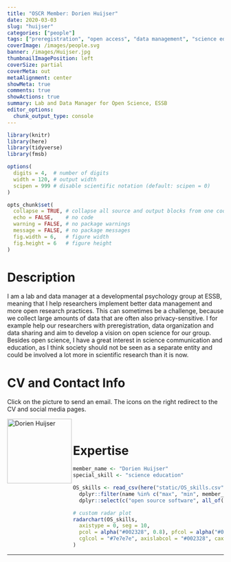 ```yaml
---
title: "OSCR Member: Dorien Huijser"
date: 2020-03-03
slug: "huijser"
categories: ["people"]
tags: ["preregistration", "open access", "data management", "science education", "school-essb"] # top 3 categories + unique + school
coverImage: /images/people.svg
banner: /images/Huijser.jpg
thumbnailImagePosition: left
coverSize: partial
coverMeta: out
metaAlignment: center
showMeta: true
comments: true
showActions: true
summary: Lab and Data Manager for Open Science, ESSB
editor_options: 
  chunk_output_type: console
---
```


```r

library(knitr)
library(here)
library(tidyverse)
library(fmsb)

options(
  digits = 4,  # number of digits
  width = 120, # output width
  scipen = 999 # disable scientific notation (default: scipen = 0)
)

opts_chunk$set(
  collapse = TRUE, # collapse all source and output blocks from one code chunk into a single block
  echo = FALSE,    # no code
  warning = FALSE, # no package warnings
  message = FALSE, # no package messages
  fig.width = 6,   # figure width
  fig.height = 6   # figure height
)

```

# Description

I am a lab and data manager at a developmental psychology group at ESSB, meaning that I help researchers implement better data management and more open research practices. This can sometimes be a challenge, because we collect large amounts of data that are often also privacy-sensitive. I for example help our researchers with preregistration, data organization and data sharing and aim to develop a vision on open science for our group. Besides open science, I have a great interest in science communication and education, as I think society should not be seen as a separate entity and could be involved a lot more in scientific research than it is now.

# CV and Contact Info

Click on the picture to send an email. The icons on the right redirect to the CV and social media pages.

<!-- EMAIL -->
<p>
  <a href="mailto:huijser@essb.eur.nl">
  <img border="0" alt="Dorien Huijser" src="/images/Huijser.jpg" width="150" height="150" align="left">
  </a>
</p>

<!-- CV -->
<p align="center">
  <a href="https://www.linkedin.com/in/dorienhuijser/" class="fa fa-file fa-2x" style="color:#00B969;">
  </a>
</p>

<!-- TWITTER -->
<p align="center">
  <a href="https://twitter.com/DorienHuijser" class="fa fa-twitter fa-2x">
  </a>
</p>

<!-- GITHUB -->
<p align="center">
  <a href="https://github.com/DorienHuijser" class="fa fa-github fa-2x" style="color:#000000;">
  </a>
</p>

<BR>

# Expertise

```r

member_name <- "Dorien Huijser"
special_skill <- "science education"

OS_skills <- read_csv(here("static/OS_skills.csv")) %>%
  dplyr::filter(name %in% c("max", "min", member_name)) %>%
  dplyr::select(c("open source software", all_of(special_skill), "data sharing", "data management", "preregistration", "open access", "reproducible analysis"))

# custom radar plot
radarchart(OS_skills,
  axistype = 0, seg = 10,
  pcol = alpha("#002328", 0.8), pfcol = alpha("#00B969", 0.6), plwd = 4, centerzero = TRUE, # polygon
  cglcol = "#7e7e7e", axislabcol = "#002328", caxislabels = seq(0, 10, 2), cglwd = 0.8 # grid
)

```

***


